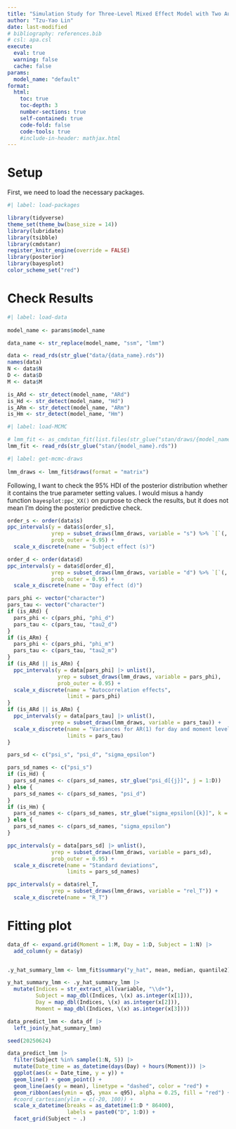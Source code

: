 ```yaml
---
title: "Simulation Study for Three-Level Mixed Effect Model with Two Autoregressive Processes"
author: "Tzu-Yao Lin"
date: last-modified
# bibliography: references.bib
# csl: apa.csl
execute:
  eval: true
  warning: false
  cache: false
params:
  model_name: "default"
format: 
  html:
    toc: true
    toc-depth: 3
    number-sections: true
    self-contained: true
    code-fold: false
    code-tools: true
    #include-in-header: mathjax.html
---
```


# Setup

First, we need to load the necessary packages.

```r
#| label: load-packages

library(tidyverse)
theme_set(theme_bw(base_size = 14))
library(lubridate)
library(tsibble)
library(cmdstanr)
register_knitr_engine(override = FALSE)
library(posterior)
library(bayesplot)
color_scheme_set("red")
```


# Check Results

```r
#| label: load-data
 
model_name <- params$model_name

data_name <- str_replace(model_name, "ssm", "lmm")

data <- read_rds(str_glue("data/{data_name}.rds"))
names(data)
N <- data$N
D <- data$D
M <- data$M

is_ARd <- str_detect(model_name, "ARd")
is_Hd <- str_detect(model_name, "Hd")
is_ARm <- str_detect(model_name, "ARm")
is_Hm <- str_detect(model_name, "Hm")
```

```r
#| label: load-MCMC

# lmm_fit <- as_cmdstan_fit(list.files(str_glue("stan/draws/{model_name}"), full.names = TRUE))
lmm_fit <- read_rds(str_glue("stan/{model_name}.rds"))
```



```r
#| label: get-mcmc-draws
 
lmm_draws <- lmm_fit$draws(format = "matrix")
```

Following, I want to check the 95% HDI of the posterior distribution whether it contains the true parameter setting values. I would misus a handy function `bayesplot:ppc_XX()` on purpose to check the results, but it does not mean I'm doing the posterior predictive check.


```r
order_s <- order(data$s)
ppc_intervals(y = data$s[order_s], 
              yrep = subset_draws(lmm_draws, variable = "s") %>% `[`(, order_s),
              prob_outer = 0.95) + 
  scale_x_discrete(name = "Subject effect (s)") 
```


```r
order_d <- order(data$d)
ppc_intervals(y = data$d[order_d], 
              yrep = subset_draws(lmm_draws, variable = "d") %>% `[`(, order_d),
              prob_outer = 0.95) +
  scale_x_discrete(name = "Day effect (d)")
```


```r
pars_phi <- vector("character")
pars_tau <- vector("character")
if (is_ARd) {
  pars_phi <- c(pars_phi, "phi_d")
  pars_tau <- c(pars_tau, "tau2_d")
}
if (is_ARm) {
  pars_phi <- c(pars_phi, "phi_m")
  pars_tau <- c(pars_tau, "tau2_m")
}
if (is_ARd || is_ARm) {
  ppc_intervals(y = data[pars_phi] |> unlist(), 
                yrep = subset_draws(lmm_draws, variable = pars_phi),
                prob_outer = 0.95) + 
  scale_x_discrete(name = "Autocorrelation effects", 
                   limit = pars_phi)
}
if (is_ARd || is_ARm) {
  ppc_intervals(y = data[pars_tau] |> unlist(), 
              yrep = subset_draws(lmm_draws, variable = pars_tau)) + 
  scale_x_discrete(name = "Variances for AR(1) for day and moment levels", 
                   limits = pars_tau)
} 
```


```r
pars_sd <- c("psi_s", "psi_d", "sigma_epsilon")

pars_sd_names <- c("psi_s")
if (is_Hd) {
  pars_sd_names <- c(pars_sd_names, str_glue("psi_d[{j}]", j = 1:D))
} else {
  pars_sd_names <- c(pars_sd_names, "psi_d")
}
if (is_Hm) {
  pars_sd_names <- c(pars_sd_names, str_glue("sigma_epsilon[{k}]", k = 1:M))
} else {
  pars_sd_names <- c(pars_sd_names, "sigma_epsilon")
}

ppc_intervals(y = data[pars_sd] |> unlist(), 
              yrep = subset_draws(lmm_draws, variable = pars_sd),
              prob_outer = 0.95) + 
  scale_x_discrete(name = "Standard deviations", 
                   limits = pars_sd_names)
```


```r
ppc_intervals(y = data$rel_T, 
              yrep = subset_draws(lmm_draws, variable = "rel_T")) + 
  scale_x_discrete(name = "R_T")
```


# Fitting plot

```r
data_df <- expand.grid(Moment = 1:M, Day = 1:D, Subject = 1:N) |> 
  add_column(y = data$y)


.y_hat_summary_lmm <- lmm_fit$summary("y_hat", mean, median, quantile2) 

y_hat_summary_lmm <- .y_hat_summary_lmm |> 
  mutate(Indices = str_extract_all(variable, "\\d+"), 
         Subject = map_dbl(Indices, \(x) as.integer(x[1])),
         Day = map_dbl(Indices, \(x) as.integer(x[2])),
         Moment = map_dbl(Indices, \(x) as.integer(x[3])))

data_predict_lmm <- data_df |> 
  left_join(y_hat_summary_lmm)

seed(20250624)

data_predict_lmm |> 
  filter(Subject %in% sample(1:N, 5)) |> 
  mutate(Date_time = as_datetime(days(Day) + hours(Moment))) |> 
  ggplot(aes(x = Date_time, y = y)) + 
  geom_line() + geom_point() +
  geom_line(aes(y = mean), linetype = "dashed", color = "red") +
  geom_ribbon(aes(ymin = q5, ymax = q95), alpha = 0.25, fill = "red") +
  #coord_cartesian(ylim = c(-20, 100)) +
  scale_x_datetime(breaks = as_datetime(1:D * 86400),
                   labels = paste0("D", 1:D)) +
  facet_grid(Subject ~ .) 

```